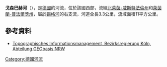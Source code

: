 {{Onesource|time=2020-07-26T02:55:15+00:00}}
{{Coord|50.843748|N|7.965606|E|display=title}}

'''戈森巴赫河'''（{{lang-de|Gosenbach}}），是[[德國|德國]]的河流，位於該國西部，流經[[北萊茵-威斯特法倫州|北萊茵-威斯特法倫州]]和[[萊茵蘭-普法爾茨州|萊茵蘭-普法爾茨州]]，屬於[[錫格河|錫格河]]的右支流，河道全長3.3公里，流域面積11平方公里。

==參考資料==
* [http://www.tim-online.nrw.de/tim-online/nutzung/index.html Topographisches Informationsmanagement, Bezirksregierung Köln, Abteilung GEObasis NRW] {{WebCite|url=https://www.webcitation.org/66qD6yoDr?url=http://www.tim-online.nrw.de/tim-online/nutzung/index.html |date=20120411091906 |dateformat=iso }}

{{Germany-geo-stub}}
[[Category:德國河流|Category:德國河流]]